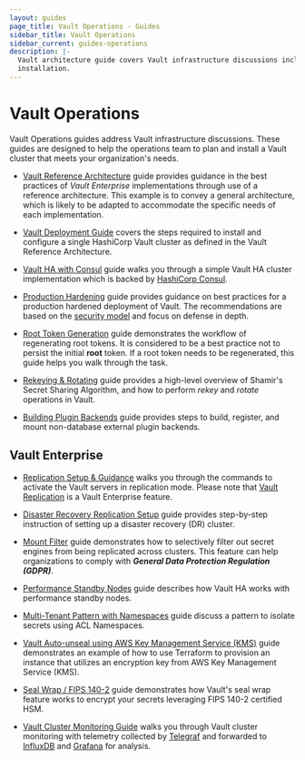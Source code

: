 ```yaml
---
layout: guides
page_title: Vault Operations - Guides
sidebar_title: Vault Operations
sidebar_current: guides-operations
description: |-
  Vault architecture guide covers Vault infrastructure discussions including
  installation.
---
```


# Vault Operations

Vault Operations guides address Vault infrastructure discussions. These
guides are designed to help the operations team to plan and install a Vault
cluster that meets your organization's needs.

- [Vault Reference Architecture](/guides/operations/reference-architecture.html)
  guide provides guidance in the best practices of _Vault Enterprise_ implementations
  through use of a reference architecture. This example is to convey a general
  architecture, which is likely to be adapted to accommodate the specific needs of
  each implementation.

- [Vault Deployment Guide](/guides/operations/deployment-guide.html) covers the
  steps required to install and configure a single HashiCorp Vault cluster as
  defined in the Vault Reference Architecture.

- [Vault HA with Consul](/guides/operations/vault-ha-consul.html) guide
  walks you through a simple Vault HA cluster implementation which is backed by
  [HashiCorp Consul](https://www.consul.io/intro/index.html).

- [Production Hardening](/guides/operations/production.html) guide provides
  guidance on best practices for a production hardened deployment of Vault.
  The recommendations are based on the [security model](/docs/internals/security.html)
  and focus on defense in depth.

- [Root Token Generation](/guides/operations/generate-root.html) guide
  demonstrates the workflow of regenerating root tokens. It is considered to be a
  best practice not to persist the initial **root** token. If a root token needs
  to be regenerated, this guide helps you walk through the task.

- [Rekeying & Rotating](/guides/operations/rekeying-and-rotating.html) guide
  provides a high-level overview of Shamir's Secret Sharing Algorithm, and how to
  perform _rekey_ and _rotate_ operations in Vault.

- [Building Plugin Backends](/guides/operations/plugin-backends.html) guide
  provides steps to build, register, and mount non-database external plugin
  backends.

## Vault Enterprise

- [Replication Setup & Guidance](/guides/operations/replication.html)
  walks you through the commands to activate the Vault servers in replication mode.
  Please note that [Vault Replication](/docs/enterprise/replication)
  is a Vault Enterprise feature.

- [Disaster Recovery Replication Setup](/guides/operations/disaster-recovery.html)
  guide provides step-by-step instruction of setting up a disaster recovery (DR)
  cluster.

- [Mount Filter](/guides/operations/mount-filter.html)
  guide demonstrates how to selectively filter out secret engines from being
  replicated across clusters. This feature can help organizations to comply with
  **_General Data Protection Regulation (GDPR)_**.

- [Performance Standby Nodes](/guides/operations/performance-nodes.html) guide
  describes how Vault HA works with performance standby nodes.

- [Multi-Tenant Pattern with Namespaces](/guides/operations/multi-tenant.html)
  guide discuss a pattern to isolate secrets using ACL Namespaces.

- [Vault Auto-unseal using AWS Key Management Service (KMS)](/guides/operations/autounseal-aws-kms.html) guide demonstrates an example of
  how to use Terraform to provision an instance that utilizes an encryption key
  from AWS Key Management Service (KMS).

- [Seal Wrap / FIPS 140-2](/guides/operations/seal-wrap.html)
  guide demonstrates how Vault's seal wrap feature works to encrypt your secrets
  leveraging FIPS 140-2 certified HSM.

- [Vault Cluster Monitoring Guide](/guides/operations/monitoring.html) walks
  you through Vault cluster monitoring with telemetry collected by
  [Telegraf](https://www.influxdata.com/time-series-platform/telegraf/) and
  forwarded to
  [InfluxDB](https://www.influxdata.com/time-series-platform/influxdb/) and
  [Grafana](https://grafana.com/) for analysis.
